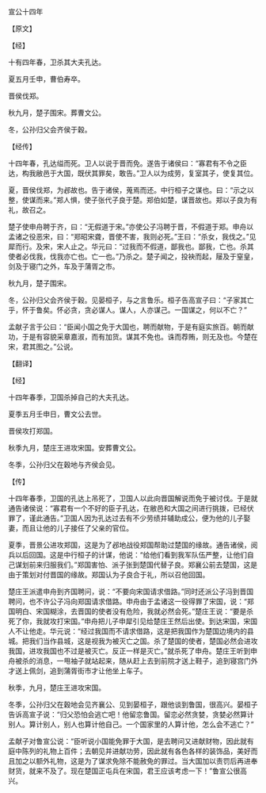 

宣公十四年

【原文】

【经】

十有四年春，卫杀其大夫孔达。

夏五月壬申，曹伯寿卒。

晋侯伐郑。

秋九月，楚子围宋。葬曹文公。

冬，公孙归父会齐侯于穀。

【经传】

十四年春，孔达缢而死。卫人以说于晋而免。遂告于诸侯曰：“寡君有不令之臣达，构我敝邑于大国，既伏其罪矣，敢告。”卫人以为成劳，复室其子，使复其位。

夏，晋侯伐郑，为邲故也。告于诸侯，蒐焉而还。中行桓子之谋也。曰：“示之以整，使谋而来。”郑人惧，使子张代子良于楚。郑伯如楚，谋晋故也。郑以子良为有礼，故召之。

楚子使申舟聘于齐，曰：“无假道于宋。”亦使公子冯聘于晋，不假道于郑。申舟以孟诸之役恶宋，曰：“郑昭宋聋，晋使不害，我则必死。”王曰：“杀女，我伐之。”见犀而行。及宋，宋人止之。华元曰：“过我而不假道，鄙我也。鄙我，亡也。杀其使者必伐我，伐我亦亡也。亡一也。”乃杀之。楚子闻之，投袂而起，屦及于窒皇，剑及于寝门之外，车及于蒲胥之市。

秋九月，楚子围宋。

冬，公孙归父会齐侯于穀。见晏桓子，与之言鲁乐。桓子告高宣子曰：“子家其亡乎，怀于鲁矣。怀必贪，贪必谋人。谋人，人亦谋己。一国谋之，何以不亡？”

孟献子言于公曰：“臣闻小国之免于大国也，聘而献物，于是有庭实旅百。朝而献功，于是有容貌采章嘉淑，而有加货。谋其不免也。诛而荐贿，则无及也。今楚在宋，君其图之。”公说。

【翻译】

【经】

十四年春季，卫国杀掉自己的大夫孔达。

夏季五月壬申日，曹文公去世。

晋侯攻打郑国。

秋季九月，楚庄王进攻宋国。安葬曹文公。

冬季，公孙归父在穀地与齐侯会见。

【传】

十四年春季，卫国的孔达上吊死了，卫国人以此向晋国解说而免于被讨伐。于是就通告诸侯说：“寡君有一个不好的臣子孔达，在敝邑和大国之间进行挑拨，已经伏罪了，谨此通告。”卫国人因为孔达过去有不少劳绩并辅助成公，便为他的儿子娶妻，而且让他的儿子接任了父亲的官位。

夏季，晋景公进攻郑国，这是为了邲地战役郑国帮助过楚国的缘故。通告诸侯，阅兵以后回国。这是中行桓子的计谋，他说：“给他们看到我军队伍严整，让他们自己谋划前来归服我们。”郑国害怕、派子张到楚国代替子良。郑襄公前去楚国，这是由于策划对付晋国的缘故。郑国认为子良合于礼，所以召他回国。

楚庄王派遣申舟到齐国聘问，说：“不要向宋国请求借路。”同时还派公子冯到晋国聘问，也不许公子冯向郑国请求借路。申舟由于孟诸这一役得罪了宋国，说：“郑国明白、宋国糊涂，去晋国的使者没有危险，我就必然会死。”楚庄王说：“要是杀死了你，我就攻打宋国。”申舟把儿子申犀引见给楚庄王然后出使。到达宋国，宋国人不让他走。华元说：“经过我国而不请求借路，这是把我国作为楚国边境内的县城。把我们当作县城，这是视我为被灭亡之国。杀了楚国的使者，楚国必然会进攻我国，进攻我国也不过是被灭亡。反正一样是灭亡。”就杀死了申舟。楚庄王听到申舟被杀的消息，一甩袖子就站起来，随从赶上去到前院才送上鞋子，追到寝宫门外才送上佩剑，追到蒲胥街市才让他坐上车子。

秋季，九月，楚庄王进攻宋国。

冬季，公孙归父在穀地会见齐襄公、见到晏桓子，跟他谈到鲁国，很高兴。晏桓子告诉高宣子说：“归父恐怕会逃亡吧！他留恋鲁国。留恋必然贪婪，贪婪必然算计别人。算计别人，别人也算计他自己。一个国家里的人算计他，怎么会不逃亡？”

孟献子对鲁宣公说：“臣听说小国能免罪于大国，是去聘问又进献财物，因此就有庭中陈列的礼物上百件；去朝见并进献功劳，因此就有各色各样的装饰品，美好而且加之以额外礼物，这是为了谋求免除不能赦免的罪过。当大国加以责罚后再进奉财货，就来不及了。现在楚国正屯兵在宋国，君王应该考虑一下！”鲁宣公很高兴。

